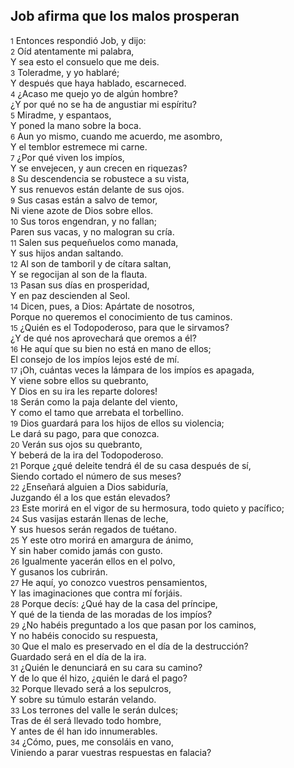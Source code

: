 == Job afirma que los malos prosperan ==

{{anchor|1}} <small>1</small> Entonces respondió Job, y dijo:<br>
{{anchor|2}} <small>2</small> Oíd atentamente mi palabra,<br>
Y sea esto el consuelo que me deis.<br>
{{anchor|3}} <small>3</small> Toleradme, y yo hablaré;<br>
Y después que haya hablado, escarneced.<br>
{{anchor|4}} <small>4</small> ¿Acaso me quejo yo de algún hombre?<br>
¿Y por qué no se ha de angustiar mi espíritu?<br>
{{anchor|5}} <small>5</small> Miradme, y espantaos,<br>
Y poned la mano sobre la boca.<br>
{{anchor|6}} <small>6</small> Aun yo mismo, cuando me acuerdo, me asombro,<br>
Y el temblor estremece mi carne.<br>
{{anchor|7}} <small>7</small> ¿Por qué viven los impíos,<br>
Y se envejecen, y aun crecen en riquezas?<br>
{{anchor|8}} <small>8</small> Su descendencia se robustece a su vista,<br>
Y sus renuevos están delante de sus ojos.<br>
{{anchor|9}} <small>9</small> Sus casas están a salvo de temor,<br>
Ni viene azote de Dios sobre ellos.<br>
{{anchor|10}} <small>10</small> Sus toros engendran, y no fallan;<br>
Paren sus vacas, y no malogran su cría.<br>
{{anchor|11}} <small>11</small> Salen sus pequeñuelos como manada,<br>
Y sus hijos andan saltando.<br>
{{anchor|12}} <small>12</small> Al son de tamboril y de cítara saltan,<br>
Y se regocijan al son de la flauta.<br>
{{anchor|13}} <small>13</small> Pasan sus días en prosperidad,<br>
Y en paz descienden al Seol.<br>
{{anchor|14}} <small>14</small> Dicen, pues, a Dios: Apártate de nosotros,<br>
Porque no queremos el conocimiento de tus caminos.<br>
{{anchor|15}} <small>15</small> ¿Quién es el Todopoderoso, para que le sirvamos?<br>
¿Y de qué nos aprovechará que oremos a él?<br>
{{anchor|16}} <small>16</small> He aquí que su bien no está en mano de ellos;<br>
El consejo de los impíos lejos esté de mí.<br>
{{anchor|17}} <small>17</small> ¡Oh, cuántas veces la lámpara de los impíos es apagada,<br>
Y viene sobre ellos su quebranto,<br>
Y Dios en su ira les reparte dolores!<br>
{{anchor|18}} <small>18</small> Serán como la paja delante del viento,<br>
Y como el tamo que arrebata el torbellino.<br>
{{anchor|19}} <small>19</small> Dios guardará para los hijos de ellos su violencia;<br>
Le dará su pago, para que conozca.<br>
{{anchor|20}} <small>20</small> Verán sus ojos su quebranto,<br>
Y beberá de la ira del Todopoderoso.<br>
{{anchor|21}} <small>21</small> Porque ¿qué deleite tendrá él de su casa después de sí,<br>
Siendo cortado el número de sus meses?<br>
{{anchor|22}} <small>22</small> ¿Enseñará alguien a Dios sabiduría,<br>
Juzgando él a los que están elevados?<br>
{{anchor|23}} <small>23</small> Este morirá en el vigor de su hermosura, todo quieto y pacífico;<br>
{{anchor|24}} <small>24</small> Sus vasijas estarán llenas de leche,<br>
Y sus huesos serán regados de tuétano.<br>
{{anchor|25}} <small>25</small> Y este otro morirá en amargura de ánimo,<br>
Y sin haber comido jamás con gusto.<br>
{{anchor|26}} <small>26</small> Igualmente yacerán ellos en el polvo,<br>
Y gusanos los cubrirán.<br>
{{anchor|27}} <small>27</small> He aquí, yo conozco vuestros pensamientos,<br>
Y las imaginaciones que contra mí forjáis.<br>
{{anchor|28}} <small>28</small> Porque decís: ¿Qué hay de la casa del príncipe,<br>
Y qué de la tienda de las moradas de los impíos?<br>
{{anchor|29}} <small>29</small> ¿No habéis preguntado a los que pasan por los caminos,<br>
Y no habéis conocido su respuesta,<br>
{{anchor|30}} <small>30</small> Que el malo es preservado en el día de la destrucción?<br>
Guardado será en el día de la ira.<br>
{{anchor|31}} <small>31</small> ¿Quién le denunciará en su cara su camino?<br>
Y de lo que él hizo, ¿quién le dará el pago?<br>
{{anchor|32}} <small>32</small> Porque llevado será a los sepulcros,<br>
Y sobre su túmulo estarán velando.<br>
{{anchor|33}} <small>33</small> Los terrones del valle le serán dulces;<br>
Tras de él será llevado todo hombre,<br>
Y antes de él han ido innumerables.<br>
{{anchor|34}} <small>34</small> ¿Cómo, pues, me consoláis en vano,<br>
Viniendo a parar vuestras respuestas en falacia?<br>
